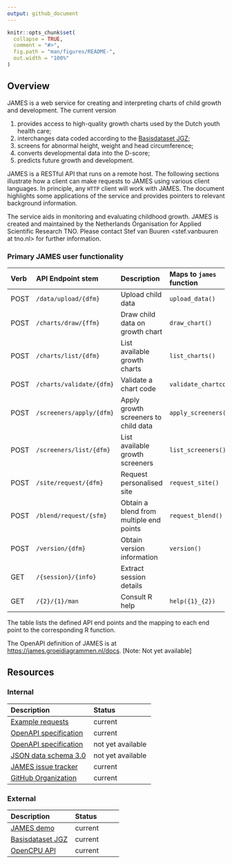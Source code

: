 ```yaml
---
output: github_document
---
```


<!-- README.md is generated from README.Rmd. Please edit that file -->


```r
knitr::opts_chunk$set(
  collapse = TRUE,
  comment = "#>",
  fig.path = "man/figures/README-",
  out.width = "100%"
)
```

## Overview

JAMES is a web service for creating and interpreting charts of child growth and development. The current version

1. provides access to high-quality growth charts used by the Dutch youth health care;
2. interchanges data coded according to the [Basisdataset JGZ](https://decor.nictiz.nl/pub/jeugdgezondheidszorg/jgz-html-20240426T081156/index.html);
3. screens for abnormal height, weight and head circumference;
4. converts developmental data into the D-score;
5. predicts future growth and development.

JAMES is a RESTful API that runs on a remote host. The following sections illustrate how a client can make requests to JAMES using various client languages. In principle, any `HTTP` client will work with JAMES. The document highlights some applications of the service and provides pointers to relevant background information. 

The service aids in monitoring and evaluating childhood growth. JAMES is created and maintained by the Netherlands Organisation for Applied Scientific Research TNO. Please contact Stef van Buuren <stef.vanbuuren at tno.nl> for further information.

### Primary JAMES user functionality

  | Verb  | API Endpoint stem          | Description                                | Maps to `james` function |
  |:------|:-------------------------- |:------------------------------------------ |:-------------------------|
  | POST  | `/data/upload/{dfm}`       | Upload child data                          | `upload_data()`          |
  | POST  | `/charts/draw/{ffm}`       | Draw child data on growth chart            | `draw_chart()`           |
  | POST  | `/charts/list/{dfm}`       | List available growth charts               | `list_charts()`          |
  | POST  | `/charts/validate/{dfm}`   | Validate a chart code                      | `validate_chartcode()`   |
  | POST  | `/screeners/apply/{dfm}`   | Apply growth screeners to child data       | `apply_screeners()`      |
  | POST  | `/screeners/list/{dfm}`    | List available growth screeners            | `list_screeners()`       |
  | POST  | `/site/request/{dfm}`      | Request personalised site                  | `request_site()`         |
  | POST  | `/blend/request/{sfm}`     | Obtain a blend from multiple end points    | `request_blend()`        |
  | POST  | `/version/{dfm}`           | Obtain version information                 | `version()`              |
  | GET   | `/{session}/{info}`        | Extract session details                    |                          |
  | GET   | `/{2}/{1}/man`             | Consult R help                             | `help({1}_{2})`          |
  
The table lists the defined API end points and the mapping to each end point to the corresponding R function. 

The OpenAPI definition of JAMES is at <https://james.groeidiagrammen.nl/docs>. [Note: Not yet available]

## Resources

### Internal

| Description                                           | Status                                  |
|:------------------------------------------------------|:----------------------------------------|
| [Example requests](https://james.groeidiagrammen.nl) | current |
| [OpenAPI specification](https://app.swaggerhub.com/apis-docs/stefvanbuuren/james/1.5.4) | current     |
| [OpenAPI specification](https://james.groeidiagrammen.nl/docs/) | not yet available     |
| [JSON data schema 3.0](https://james.groeidiagrammen.nl/schemas/bds_v3.0.json) | not yet available |
| [JAMES issue tracker](https://github.com/growthcharts/james/issues) | current |
| [GitHub Organization](https://github.com/growthcharts) | current |

### External

| Description                                           | Status                                  |
|:------------------------------------------------------|:----------------------------------------|
| [JAMES demo](https://tnochildhealthstatistics.shinyapps.io/james_tryout/) | current |
| [Basisdataset JGZ](https://decor.nictiz.nl/pub/jeugdgezondheidszorg/jgz-html-20240426T081156/index.html) | current |
| [OpenCPU API](https://www.opencpu.org/api.html) | current |
